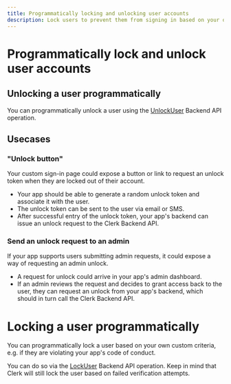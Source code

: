 ```yaml
---
title: Programmatically locking and unlocking user accounts
description: Lock users to prevent them from signing in based on your own custom criteria.
---
```


# Programmatically lock and unlock user accounts

## Unlocking a user programmatically

You can programmatically unlock a user using the [UnlockUser](https://clerk.com/docs/reference/backend-api/tag/Users#operation/LockUser) Backend API operation. 

## Usecases

### "Unlock button"

Your custom sign-in page could expose a button or link to request an unlock token when they are locked out of their account.

* Your app should be able to generate a random unlock token and associate it with the user.
* The unlock token can be sent to the user via email or SMS.
* After successful entry of the unlock token, your app's backend can issue an unlock request to the Clerk Backend API.

### Send an unlock request to an admin

If your app supports users submitting admin requests, it could expose a way of requesting an admin unlock.

* A request for unlock could arrive in your app's admin dashboard.
* If an admin reviews the request and decides to grant access back to the user, they can request an unlock from your app's backend, which should in turn call the Clerk Backend API.

# Locking a user programmatically

You can programmatically lock a user based on your own custom criteria, e.g. if they are violating your app's code of conduct.

You can do so via the [LockUser](https://clerk.com/docs/reference/backend-api/tag/Users#operation/LockUser) Backend API operation. Keep in mind that Clerk will still lock the user based on failed verification attempts.